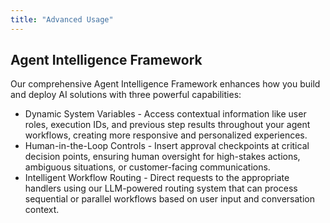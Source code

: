 ```yaml
---
title: "Advanced Usage"
---
```


## Agent Intelligence Framework

Our comprehensive Agent Intelligence Framework enhances how you build and deploy AI solutions with three powerful capabilities:

- Dynamic System Variables - Access contextual information like user roles, execution IDs, and previous step results throughout your agent workflows, creating more responsive and personalized experiences.
- Human-in-the-Loop Controls - Insert approval checkpoints at critical decision points, ensuring human oversight for high-stakes actions, ambiguous situations, or customer-facing communications.
- Intelligent Workflow Routing - Direct requests to the appropriate handlers using our LLM-powered routing system that can process sequential or parallel workflows based on user input and conversation context.